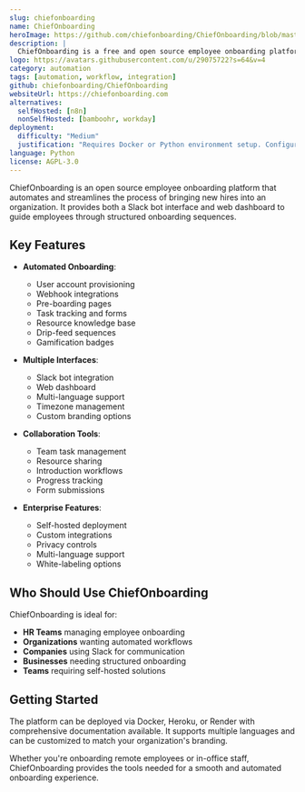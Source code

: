 ```yaml
---
slug: chiefonboarding
name: ChiefOnboarding
heroImage: https://github.com/chiefonboarding/ChiefOnboarding/blob/master/docs/static/timeline-overview.png
description: |
  ChiefOnboarding is a free and open source employee onboarding platform that lets you onboard new hires through Slack or a web dashboard with automated provisioning, pre-boarding, and structured onboarding sequences.
logo: https://avatars.githubusercontent.com/u/29075722?s=64&v=4
category: automation
tags: [automation, workflow, integration]
github: chiefonboarding/ChiefOnboarding
websiteUrl: https://chiefonboarding.com
alternatives:
  selfHosted: [n8n]
  nonSelfHosted: [bamboohr, workday]
deployment:
  difficulty: "Medium"
  justification: "Requires Docker or Python environment setup. Configuration needed for production use."
language: Python
license: AGPL-3.0
---
```


ChiefOnboarding is an open source employee onboarding platform that automates
and streamlines the process of bringing new hires into an organization. It
provides both a Slack bot interface and web dashboard to guide employees through
structured onboarding sequences.

## Key Features

- **Automated Onboarding**:

  - User account provisioning
  - Webhook integrations
  - Pre-boarding pages
  - Task tracking and forms
  - Resource knowledge base
  - Drip-feed sequences
  - Gamification badges

- **Multiple Interfaces**:

  - Slack bot integration
  - Web dashboard
  - Multi-language support
  - Timezone management
  - Custom branding options

- **Collaboration Tools**:

  - Team task management
  - Resource sharing
  - Introduction workflows
  - Progress tracking
  - Form submissions

- **Enterprise Features**:
  - Self-hosted deployment
  - Custom integrations
  - Privacy controls
  - Multi-language support
  - White-labeling options

## Who Should Use ChiefOnboarding

ChiefOnboarding is ideal for:

- **HR Teams** managing employee onboarding
- **Organizations** wanting automated workflows
- **Companies** using Slack for communication
- **Businesses** needing structured onboarding
- **Teams** requiring self-hosted solutions

## Getting Started

The platform can be deployed via Docker, Heroku, or Render with comprehensive
documentation available. It supports multiple languages and can be customized to
match your organization's branding.

Whether you're onboarding remote employees or in-office staff, ChiefOnboarding
provides the tools needed for a smooth and automated onboarding experience.
